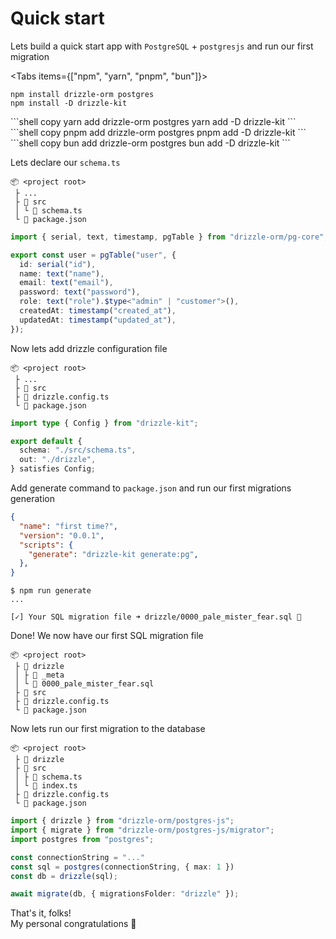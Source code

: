 

# Quick start
Lets build a quick start app with `PostgreSQL` + `postgresjs` and run our first migration

<Tabs items={["npm", "yarn", "pnpm", "bun"]}>
<Tab>
```shell copy
npm install drizzle-orm postgres
npm install -D drizzle-kit
```
</Tab>
<Tab>
```shell copy
yarn add drizzle-orm postgres
yarn add -D drizzle-kit
```
</Tab>
<Tab>
```shell copy
pnpm add drizzle-orm postgres
pnpm add -D drizzle-kit
```
</Tab>
<Tab>
```shell copy
bun add drizzle-orm postgres
bun add -D drizzle-kit
```
</Tab>
</Tabs>

Lets declare our `schema.ts`

```plaintext {4}
📦 <project root>
 ├ ...
 ├ 📂 src
 │ └ 📜 schema.ts
 └ 📜 package.json
```
```ts copy filename="schema.ts"
import { serial, text, timestamp, pgTable } from "drizzle-orm/pg-core";

export const user = pgTable("user", {
  id: serial("id"),
  name: text("name"),
  email: text("email"),
  password: text("password"),
  role: text("role").$type<"admin" | "customer">(),
  createdAt: timestamp("created_at"),
  updatedAt: timestamp("updated_at"),
});
```

Now lets add drizzle configuration file
```plaintext {4}
📦 <project root>
 ├ ...
 ├ 📂 src
 ├ 📜 drizzle.config.ts
 └ 📜 package.json
```
```ts
import type { Config } from "drizzle-kit";

export default {
  schema: "./src/schema.ts",
  out: "./drizzle",
} satisfies Config;
```

Add generate command to `package.json` and run our first migrations generation

```json filename="package.json" {5}
{
  "name": "first time?",
  "version": "0.0.1",
  "scripts": {
    "generate": "drizzle-kit generate:pg",
  }, 
}
```
```shell filename="terminal"
$ npm run generate
...

[✓] Your SQL migration file ➜ drizzle/0000_pale_mister_fear.sql 🚀
```

Done! We now have our first SQL migration file
```plaintext {4}
📦 <project root>
 ├ 📂 drizzle
 │ ├ 📂 _meta
 │ └ 📜 0000_pale_mister_fear.sql
 ├ 📂 src
 ├ 📜 drizzle.config.ts
 └ 📜 package.json
```
Now lets run our first migration to the database

```plaintext {5}
📦 <project root>
 ├ 📂 drizzle
 ├ 📂 src
 │ ├ 📜 schema.ts
 │ └ 📜 index.ts
 ├ 📜 drizzle.config.ts
 └ 📜 package.json
```

```ts copy filename="index.ts"
import { drizzle } from "drizzle-orm/postgres-js";
import { migrate } from "drizzle-orm/postgres-js/migrator";
import postgres from "postgres";

const connectionString = "..."
const sql = postgres(connectionString, { max: 1 })
const db = drizzle(sql);

await migrate(db, { migrationsFolder: "drizzle" });
```

That's it, folks!  
My personal congratulations 🎉